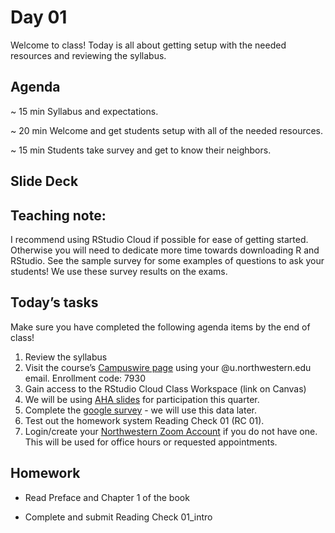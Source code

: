 # Day 01 {.unnumbered}

Welcome to class! Today is all about getting setup with the needed resources and reviewing the syllabus.

:::{.callout-note icon=false}
## Agenda

\~ 15 min <span class="tab"> Syllabus and expectations.

\~ 20 min <span class="tab"> Welcome and get students setup with all of the needed resources.

\~ 15 min <span class="tab"> Students take survey and get to know their neighbors.
:::

## Slide Deck

:::{.callout-important icon=false}
## Teaching note:
I recommend using RStudio Cloud if possible for ease of getting started. Otherwise you will need to dedicate more time towards downloading R and RStudio. See the sample survey for some examples of questions to ask your students! We use these survey results on the exams.
:::

::: {.callout-note appearance="simple" icon=false}

## Today's tasks

Make sure you have completed the following agenda items by the end of class!

1.  Review the syllabus
2.  Visit the course's [Campuswire page](https://campuswire.com/p/G88B46A25) using your \@u.northwestern.edu email. Enrollment code: 7930
3.  Gain access to the RStudio Cloud Class Workspace (link on Canvas)
4.  We will be using [AHA slides](https://ahaslides.com/202PART1) for participation this quarter.
5.  Complete the [google survey](https://docs.google.com/forms/d/e/1FAIpQLSfdKddsg7CoaY7WwM2gc9iiUKr8mtSRbKQ8oLAgD9cv0ugJRw/viewform?usp=sf_link) - we will use this data later.
6.  Test out the homework system Reading Check 01 (RC 01).
7.  Login/create your [Northwestern Zoom Account](https://northwestern.zoom.us/) if you do not have one. This will be used for office hours or requested appointments.
:::


## Homework


-   Read Preface and Chapter 1 of the book

-   Complete and submit Reading Check 01_intro


